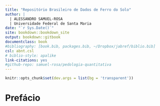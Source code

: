 ```yaml
--- 
title: "Repositório Brasileiro de Dados de Ferro do Solo"
author: |
  | ALESSANDRO SAMUEL-ROSA
  | Universidade Federal de Santa Maria
date: "`r Sys.Date()`"
site: bookdown::bookdown_site
output: bookdown::gitbook
documentclass: book
#bibliography: [book.bib, packages.bib, ~/Dropbox/jabref/biblio.bib]
csl: abnt.csl
# biblio-style: apalike
link-citations: yes
#github-repo: samuel-rosa/pedologia-quantitativa
---
```


```r
knitr::opts_chunk$set(dev.args = list(bg = 'transparent'))
```


# Prefácio {-}

